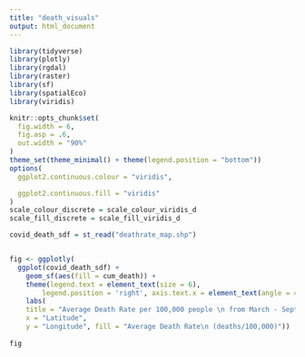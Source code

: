 ```yaml
---
title: "death_visuals"
output: html_document
---
```


```r
library(tidyverse)
library(plotly)
library(rgdal)
library(raster)
library(sf)
library(spatialEco)
library(viridis)

knitr::opts_chunk$set(
  fig.width = 6,
  fig.asp = .6,
  out.width = "90%"
)
theme_set(theme_minimal() + theme(legend.position = "bottom"))
options(
  ggplot2.continuous.colour = "viridis",

  ggplot2.continuous.fill = "viridis"
)
scale_colour_discrete = scale_colour_viridis_d
scale_fill_discrete = scale_fill_viridis_d
```

```r
covid_death_sdf = st_read("deathrate_map.shp") 


fig <- ggplotly(
  ggplot(covid_death_sdf) +
    geom_sf(aes(fill = cum_death)) +
    theme(legend.text = element_text(size = 6), 
        legend.position = 'right', axis.text.x = element_text(angle = 45)) +
    labs(
    title = "Average Death Rate per 100,000 people \n from March - September 2020 by ZCTA",
    x = "Latitude",
    y = "Longitude", fill = "Average Death Rate\n (deaths/100,000)")) 
  
fig

```



